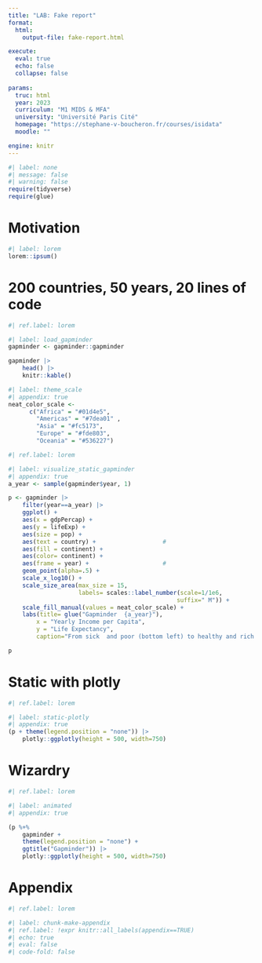 ```yaml
---
title: "LAB: Fake report"
format:
  html:
    output-file: fake-report.html

execute: 
  eval: true
  echo: false
  collapse: false
  
params:
  truc: html
  year: 2023 
  curriculum: "M1 MIDS & MFA"
  university: "Université Paris Cité"
  homepage: "https://stephane-v-boucheron.fr/courses/isidata"
  moodle: ""

engine: knitr
---
```




```r
#| label: none
#| message: false 
#| warning: false
require(tidyverse)
require(glue)
```


# Motivation

```r
#| label: lorem
lorem::ipsum()

```


# 200 countries, 50 years, 20 lines of code


```r
#| ref.label: lorem
```

```r
#| label: load_gapminder 
gapminder <- gapminder::gapminder

gapminder |>
    head() |>
    knitr::kable()

```


```r
#| label: theme_scale
#| appendix: true
neat_color_scale <-
      c("Africa" = "#01d4e5",
        "Americas" = "#7dea01" ,
        "Asia" = "#fc5173",
        "Europe" = "#fde803",
        "Oceania" = "#536227")
```


```r
#| ref.label: lorem
```

```r
#| label: visualize_static_gapminder 
#| appendix: true
a_year <- sample(gapminder$year, 1)

p <- gapminder |>
    filter(year==a_year) |>
    ggplot() +
    aes(x = gdpPercap) +
    aes(y = lifeExp) +
    aes(size = pop) +
    aes(text = country) +                   #
    aes(fill = continent) +
    aes(color= continent) +
    aes(frame = year) +                     #
    geom_point(alpha=.5) +
    scale_x_log10() +
    scale_size_area(max_size = 15,
                    labels= scales::label_number(scale=1/1e6,
                                                suffix=" M")) +
    scale_fill_manual(values = neat_color_scale) +
    labs(title= glue("Gapminder  {a_year}"),
        x = "Yearly Income per Capita",
        y = "Life Expectancy",
        caption="From sick  and poor (bottom left) to healthy and rich (top right)")

p 

```

# Static with plotly 

```r
#| ref.label: lorem
```

```r
#| label: static-plotly
#| appendix: true
(p + theme(legend.position = "none")) |> 
    plotly::ggplotly(height = 500, width=750)

```


# Wizardry


```r
#| ref.label: lorem
```

```r
#| label: animated 
#| appendix: true

(p %+% 
    gapminder + 
    theme(legend.position = "none") +
    ggtitle("Gapminder")) |> 
    plotly::ggplotly(height = 500, width=750)

```


# Appendix 

```r
#| ref.label: lorem
```


```r
#| label: chunk-make-appendix
#| ref.label: !expr knitr::all_labels(appendix==TRUE)
#| echo: true
#| eval: false
#| code-fold: false
```
